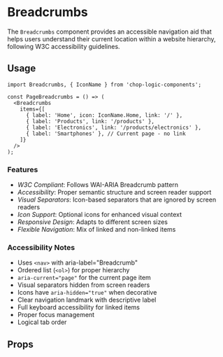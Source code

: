 
<Meta of={BreadcrumbsStories} title='Breadcrumbs' />

# Breadcrumbs

The `Breadcrumbs` component provides an accessible navigation aid that helps users understand their current location within a website hierarchy, following W3C accessibility guidelines.

## Usage

```tsx
import Breadcrumbs, { IconName } from 'chop-logic-components';

const PageBreadcrumbs = () => (
  <Breadcrumbs
    items={[
      { label: 'Home', icon: IconName.Home, link: '/' },
      { label: 'Products', link: '/products' },
      { label: 'Electronics', link: '/products/electronics' },
      { label: 'Smartphones' }, // Current page - no link
    ]}
  />
);
```

### Features

- _W3C Compliant_: Follows WAI-ARIA Breadcrumb pattern
- _Accessibility_: Proper semantic structure and screen reader support
- _Visual Separators_: Icon-based separators that are ignored by screen readers
- _Icon Support_: Optional icons for enhanced visual context
- _Responsive Design_: Adapts to different screen sizes
- _Flexible Navigation_: Mix of linked and non-linked items

### Accessibility Notes

- Uses `<nav>` with aria-label="Breadcrumb"
- Ordered list (`<ol>`) for proper hierarchy
- `aria-current="page"` for the current page item
- Visual separators hidden from screen readers
- Icons have `aria-hidden="true"` when decorative
- Clear navigation landmark with descriptive label
- Full keyboard accessibility for linked items
- Proper focus management
- Logical tab order

## Props

<Controls />
